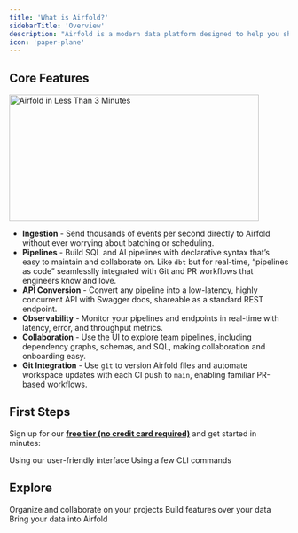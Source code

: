 ```yaml
---
title: 'What is Airfold?'
sidebarTitle: 'Overview'
description: "Airfold is a modern data platform designed to help you ship real-time analytics faster than any data stack you've used before.<br /><br />Airfold makes it easy to ingest your batch and streaming data, use SQL to aggregate and join that data, and have the results instantly available as APIs."
icon: 'paper-plane'
---
```


## Core Features
<a href="https://airfold.wistia.com/medias/ykdztm2tif?wvideo=ykdztm2tif"><img src="https://embed-ssl.wistia.com/deliveries/f77807fc1ad8ee31d5ff1415fe67bd12.jpg?image_crop_resized=900x456&image_play_button=true&image_play_button_size=2x&image_play_button_color=bd2e51e0" alt="Airfold in Less Than 3 Minutes" width="450" height="228" /></a>
- **Ingestion** - Send thousands of events per second directly to Airfold without ever worrying about batching or scheduling.
- **Pipelines** - Build SQL and AI pipelines with declarative syntax that’s easy to maintain and collaborate on. Like `dbt` but for real-time, “pipelines as code” seamlesslly integrated with Git and PR workflows that engineers know and love.
- **API Conversion** - Convert any pipeline into a low-latency, highly concurrent API with Swagger docs, shareable as a standard REST endpoint.
- **Observability** - Monitor your pipelines and endpoints in real-time with latency, error, and throughput metrics.
- **Collaboration** - Use the UI to explore team pipelines, including dependency graphs, schemas, and SQL, making collaboration and onboarding easy.
- **Git Integration** - Use `git` to version Airfold files and automate workspace updates with each CI push to `main`, enabling familiar PR-based workflows.

## First Steps

Sign up for our [**free tier (no credit card required)**](https://app.airfold.co/) and get started in minutes:

<CardGroup cols={2}>
  <Card
    title="Quickstart (UI)"
    icon="laptop"
    href="/quickstart_ui"
  >
    Using our user-friendly interface
  </Card>
  <Card
    title="Quickstart (CLI)"
    icon="code"
    href="/quickstart_cli"
  >
    Using a few CLI commands
  </Card>
</CardGroup>

## Explore
<CardGroup cols={2}>
  <Card
    title="Workspaces"
    icon="files"
    href="/workspace/workspaces"
  >
    Organize and collaborate on your projects
  </Card>
  <Card
    title="Pipes"
    icon="rectangle-vertical-history"
    href="/workspace/pipes"
  >
    Build features over your data
  </Card>
  <Card
    title="Sources"
    icon="database"
    href="/workspace/sources"
  >
    Bring your data into Airfold
  </Card>
</CardGroup>
